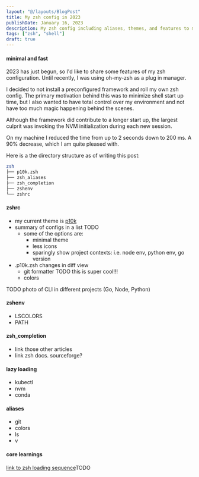 ```yaml
---
layout: "@/layouts/BlogPost"
title: My zsh config in 2023
publishDate: January 16, 2023
description: My zsh config including aliases, themes, and features to minimize load time
tags: ["zsh", "shell"]
draft: true
---
```


####  minimal and fast
2023 has just begun, so I'd like to share some features of my zsh configuration. Until recently, I was using oh-my-zsh as a plug in manager.

I decided to not install a preconfigured framework and roll my own zsh config. The primary motivation behind this was to minimize shell start up time, but I also wanted to have total control over my environment and not have too much magic happening behind the scenes.

Although the framework did contribute to a longer start up, the largest culprit was invoking the NVM initialization during each new session.

On my machine I reduced the time from up to 2 seconds down to 200 ms. A 90% decrease, which I am quite pleased with.

Here is a the directory structure as of writing this post:

```bash
zsh
├── p10k.zsh
├── zsh_aliases
├── zsh_completion
├── zshenv
└── zshrc
````
#### zshrc
- my current theme is [p10k]()
- summary of configs in a list TODO
  - some of the options are:
    - minimal theme
    - less icons
    - sparingly show project contexts: i.e. node env, python env, go version
- .p10k.zsh changes in diff view
  - git formatter TODO this is super cool!!!
  - colors

TODO photo of CLI in different projects (Go, Node, Python)

#### zshenv
- LSCOLORS
- PATH

#### zsh_completion
- link those other articles
- link zsh docs. sourceforge?

#### lazy loading
- kubectl
- nvm
- conda

#### aliases
- git
- colors
- ls
- v

#### core learnings
[link to zsh loading sequence]()TODO
